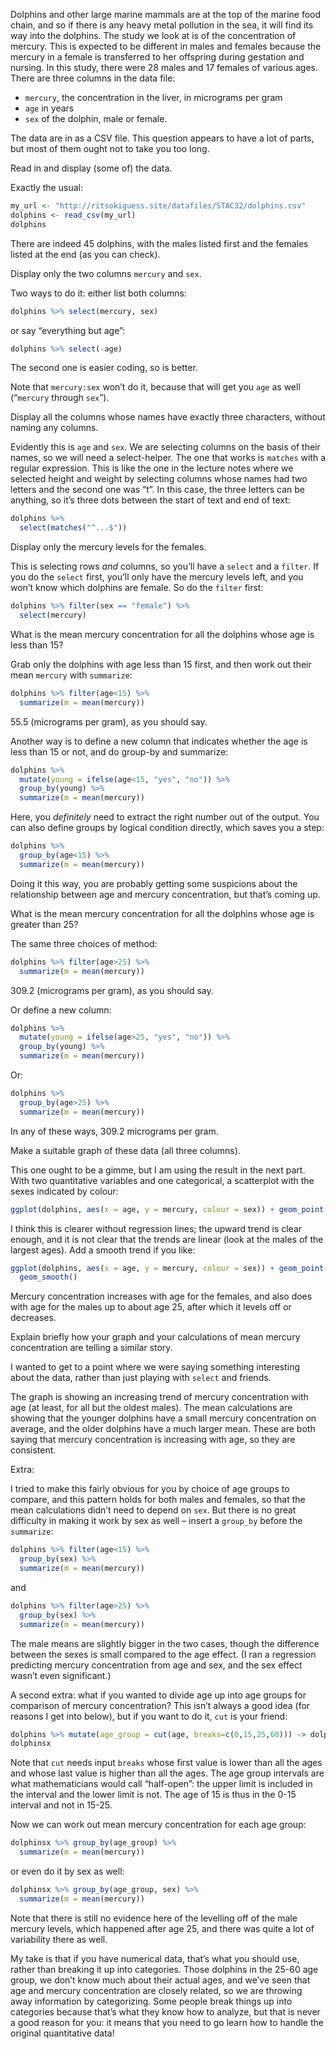 \question Dolphins and other large marine mammals are at the top of the marine food chain, and so if there is any heavy metal pollution in the sea, it will find its way into the dolphins. The study we look at is of the concentration of mercury. This is expected to be different in males and females because the mercury in a female is transferred to her offspring during gestation and nursing. In this study, there were 28 males and 17 females of various ages. There are three columns in the data file:

- `mercury`, the concentration in the liver, in micrograms per gram
- `age` in years
- `sex` of the dolphin, male or female.

The data are in \url{http://ritsokiguess.site/datafiles/STAC32/dolphins.csv} as a CSV file. This question appears to have a lot of parts, but most of them ought not to take you too long.

\bP

\p Read in and display (some of) the data.

\bS

Exactly the usual:

```r
my_url <- "http://ritsokiguess.site/datafiles/STAC32/dolphins.csv"
dolphins <- read_csv(my_url)
dolphins
```
There are indeed 45 dolphins, with the males listed first and the females listed at the end (as you can check).

\eS

\p Display only the two columns `mercury` and `sex`.

\bS

Two ways to do it: either list both columns:

```r
dolphins %>% select(mercury, sex)
```

or say "everything but age":

```r
dolphins %>% select(-age)
```

The second one is easier coding, so is better.

Note that `mercury:sex` won't do it, because that will get you `age` as well ("`mercury` through `sex`").

\eS

\p Display all the columns whose names have exactly three characters, without naming any columns.

\bS

Evidently this is `age` and `sex`. We are selecting columns on the basis of their names, so we will need a select-helper. The one that works is `matches` with a regular expression. This is like the one in the lecture notes where we selected height and weight by selecting columns whose names had two letters and the second one was "t". In this case, the three letters can be anything, so it's three dots between the start of text and end of text:

```r
dolphins %>% 
  select(matches("^...$"))
```

\eS

\p Display only the mercury levels for the females. 

\bS

This is selecting rows *and* columns, so you'll have a `select` and a `filter`. If you do the `select` first, you'll only have the mercury levels left, and you won't know which dolphins are female. So do the `filter` first:

```r
dolphins %>% filter(sex == "female") %>% 
  select(mercury)
```

\eS

\p What is the mean mercury concentration for all the dolphins whose age is less than 15?

\bS

Grab only the dolphins with age less than 15 first, and then work out their mean `mercury` with `summarize`:

```r
dolphins %>% filter(age<15) %>% 
  summarize(m = mean(mercury))
```

55.5 (micrograms per gram), as you should say.

Another way is to define a new column that indicates whether the age is less than 15 or not, and do group-by and summarize:

```r
dolphins %>% 
  mutate(young = ifelse(age<15, "yes", "no")) %>% 
  group_by(young) %>% 
  summarize(m = mean(mercury))
```

Here, you *definitely* need to extract the right number out of the output. You can also define groups by logical condition directly, which saves you a step:

```r
dolphins %>% 
  group_by(age<15) %>% 
  summarize(m = mean(mercury))
```

Doing it this way, you are probably getting some suspicions about the relationship between age and mercury concentration, but that's coming up.

\eS

\p What is the mean mercury concentration for all  the dolphins whose age is greater than 25?

\bS

The same three choices of method:

```r
dolphins %>% filter(age>25) %>% 
  summarize(m = mean(mercury))
```

309.2 (micrograms per gram), as you should say.

Or define a new column:

```r
dolphins %>% 
  mutate(young = ifelse(age>25, "yes", "no")) %>% 
  group_by(young) %>% 
  summarize(m = mean(mercury))
```

Or:

```r
dolphins %>% 
  group_by(age>25) %>% 
  summarize(m = mean(mercury))
```

In any of these ways, 309.2 micrograms per gram.

\eS

\p Make a suitable graph of these data (all three columns).

\bS

This one ought to be a gimme, but I am using the result in the next part. With two quantitative variables and one categorical, a scatterplot with the sexes indicated by colour:

```r
ggplot(dolphins, aes(x = age, y = mercury, colour = sex)) + geom_point()
```

I think this is clearer without regression lines; the upward trend is clear enough, and it is not clear that the trends are linear (look at the males of the largest ages). Add a smooth trend if you like:

```r
ggplot(dolphins, aes(x = age, y = mercury, colour = sex)) + geom_point() +
  geom_smooth()
```

Mercury concentration increases with age for the females, and also does  with age for the males up to about age 25, after which it levels off or decreases.

\eS

\p Explain briefly how your graph and your calculations of mean mercury concentration are telling a similar story.

\bS

I wanted to get to a point where we were saying something interesting about the data, rather than just playing with `select` and friends.

The graph is showing an increasing trend of mercury concentration with age (at least, for all but the oldest males). The mean calculations are showing that the younger dolphins have a small mercury concentration on average, and the older dolphins have a much larger mean. These are both saying that mercury concentration is increasing with age, so they are consistent.

Extra:

I tried to make this fairly obvious for you by choice of age groups to compare, and this pattern holds for both males and females, so that the mean calculations didn't need to depend on `sex`. But there is no great difficulty in making it work by sex as well -- insert a `group_by` before the `summarize`:

```r
dolphins %>% filter(age<15) %>% 
  group_by(sex) %>% 
  summarize(m = mean(mercury))
```

and

```r
dolphins %>% filter(age>25) %>% 
  group_by(sex) %>% 
  summarize(m = mean(mercury))
```

The male means are slightly bigger in the two cases, though the difference between the sexes is small compared to the age effect. (I ran a regression predicting mercury concentration from age and sex, and the sex effect wasn't even significant.)

A second extra: what if you wanted to divide age up into age groups for comparison of mercury concentration? This isn't always a good idea (for reasons I get into below), but if you want to do it, `cut` is your friend:

```r
dolphins %>% mutate(age_group = cut(age, breaks=c(0,15,25,60))) -> dolphinsx
dolphinsx
```

Note that `cut` needs input `breaks` whose first value is lower than all the ages and whose last value is higher than all the ages. The age group intervals are what mathematicians would call "half-open": the upper limit is included in the interval and the lower limit is not. The age of 15 is thus in the 0-15  interval and not in 15-25.

Now we can work out mean mercury concentration for each age group:

```r
dolphinsx %>% group_by(age_group) %>% 
  summarize(m = mean(mercury))
```

or even do it by sex as well:

```r
dolphinsx %>% group_by(age_group, sex) %>% 
  summarize(m = mean(mercury))
```

Note that there is still no evidence here of the levelling off of the male mercury levels, which happened after age 25, and there was quite a lot of variability there as well.

My take is that if you have numerical data, that's what you should use, rather than breaking it up into categories. Those dolphins in the 25-60 age group, we don't know much about their actual ages, and we've seen that age and mercury concentration are closely related, so we are throwing away information by categorizing. Some people break things up into categories because that's what they know how to analyze, but that is never a good reason for you: it means that you need to go learn how to handle the original quantitative data!

\eS

\eP

